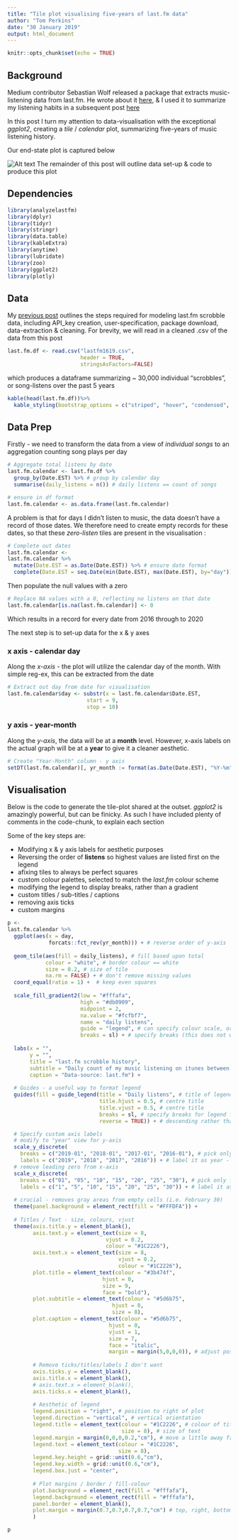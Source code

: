 ```yaml
---
title: "Tile plot visualising five-years of last.fm data"
author: "Tom Perkins"
date: "30 January 2019"
output: html_document
---
```


```r
knitr::opts_chunk$set(echo = TRUE)
```

## Background

Medium contributor Sebastian Wolf released a package that extracts music-listening data from last.fm. He wrote about it [here](https://towardsdatascience.com/music-listener-statistics-last-fms-last-year-as-an-r-package-c21ac7eee102 "medium article"), & I used it to summarize my listening habits in a subsequent post [here](https://perkot.github.io/lastfm/)

In this post I turn my attention to data-visualisation with the exceptional *ggplot2*, creating a *tile* / *calendar* plot, summarizing five-years of music listening history.

Our end-state plot is captured below

![Alt text](/Users/perkot/Dropbox/Analytics/Personal/R/git/lastfm/lastfm_tile_plot.png)
The remainder of this post will outline data set-up & code to produce this plot

## Dependencies 

```r
library(analyzelastfm)
library(dplyr)
library(tidyr)
library(stringr)
library(data.table)
library(kableExtra)
library(anytime)
library(lubridate)
library(zoo)
library(ggplot2)
library(plotly)
```

## Data

My [previous post](https://perkot.github.io/lastfm/) outlines the steps required for modeling last.fm scrobble data, including API_key creation, user-specification, package download, data-extraction & cleaning. For brevity, we will read in a cleaned .csv of the data from this post

```r
last.fm.df <- read.csv("lastfm1619.csv",
                       header = TRUE,
                       stringsAsFactors=FALSE)
```

which produces a dataframe summarizing ~ 30,000 individual "scrobbles", or song-listens over the past 5 years 

```r
kable(head(last.fm.df))%>% 
  kable_styling(bootstrap_options = c("striped", "hover", "condensed", "responsive", font_size = 6))
```

## Data Prep 

Firstly - we need to transform the data from a view of *individual songs* to an aggregation counting song plays per day

```r
# Aggregate total listens by date 
last.fm.calendar <- last.fm.df %>% 
  group_by(Date.EST) %>% # group by calendar day
  summarise(daily_listens = n()) # daily listens == count of songs

# ensure in df format 
last.fm.calendar <- as.data.frame(last.fm.calendar)
```

A problem is that for days I didn't listen to  music, the data doesn't have a record of those dates. We therefore need to create empty records for these dates, so that these *zero-listen* tiles are present in the visualisation :

```r
# Complete out dates
last.fm.calendar <- 
last.fm.calendar %>%
  mutate(Date.EST = as.Date(Date.EST)) %>% # ensure date format
  complete(Date.EST = seq.Date(min(Date.EST), max(Date.EST), by="day")) # completes date-values not included 
```

Then populate the null values with a zero

```r
# Replace NA values with a 0, reflecting no listens on that date 
last.fm.calendar[is.na(last.fm.calendar)] <- 0
```

Which results in a record for every date from 2016 through to 2020

The next step is to set-up data for the x & y axes 

### x axis - calendar day

Along the *x-axis* - the plot will utilize the calendar day of the month. With simple reg-ex, this can be extracted from the date

```r
# Extract out day from date for visualisation 
last.fm.calendar$day <- substr(x = last.fm.calendar$Date.EST, 
                         start = 9, 
                         stop = 10)
```

### y axis - year-month 

Along the *y-axis*, the data will be at a **month** level. However, x-axis labels on the actual graph will be at a **year** to give it a cleaner aesthetic.

```r
# Create "Year-Month" column - y axis 
setDT(last.fm.calendar)[, yr_month := format(as.Date(Date.EST), "%Y-%m") ]
```

## Visualisation 

Below is the code to generate the tile-plot shared at the outset. *ggplot2* is amazingly powerful, but can be finicky. As such I have included plenty of comments in the code-chunk, to explain each section 

Some of the key steps are:

* Modifying x & y axis labels for aesthetic purposes 
* Reversing the order of **listens** so highest values are listed first on the legend
* afixing tiles to always be perfect squares
* custom colour palettes, selected to match the *last.fm* colour scheme
* modifying the legend to display breaks, rather than a gradient
* custom titles / sub-titles / captions
* removing axis ticks
* custom margins 

```r
p <- 
last.fm.calendar %>% 
  ggplot(aes(x = day,
             forcats::fct_rev(yr_month))) + # reverse order of y-axis
  
  geom_tile(aes(fill = daily_listens), # fill based upon total
            colour = "white", # border colour == white
            size = 0.2, # size of tile
            na.rm = FALSE) + # don't remove missing values 
  coord_equal(ratio = 1) +  # keep even squares
  
  scale_fill_gradient2(low = "#fffafa",
                       high = "#db0909",
                       midpoint = 2,
                       na.value = "#fcfbf7",
                       name = "daily listens",
                       guide = "legend", # can specify colour scale, or legend format
                       breaks = sl) + # specify breaks (this does not work here)
  
  labs(x = "",
       y = "",
       title = "last.fm scrobble history",
       subtitle = "Daily count of my music listening on itunes between 2016 & 2019",
       caption = "Data-source: last.fm") +
  
  # Guides - a useful way to format legend 
  guides(fill = guide_legend(title = "Daily listens", # title of legend
                             title.hjust = 0.5, # centre title
                             title.vjust = 0.5, # centre title
                             breaks = sl, # specify breaks for legend format rather than colour scale
                             reverse = TRUE)) + # descending rather than ascending order for scale

  # Specify custom axis labels 
  # modify to "year" view for y-axis 
  scale_y_discrete(
    breaks = c("2019-01", "2018-01", "2017-01", "2016-01"), # pick only first-month
    labels = c("2019", "2018", "2017", "2016")) + # label it as year - cleaner aesthetic
  # remove leading zero from x-axis 
  scale_x_discrete(
    breaks = c("01", "05", "10", "15", "20", "25", "30"), # pick only first-month
    labels = c("1", "5", "10", "15", "20", "25", "30")) + # label it as year - cleaner aesthetic
  
  # crucial - removes gray areas from empty cells (i.e. February 30)
  theme(panel.background = element_rect(fill = "#FFFDFA")) + 
  
  # Titles / Text - size, colours, vjust 
  theme(axis.title.y = element_blank(),
        axis.text.y = element_text(size = 8,
                               vjust = 0.2,
                               colour = "#1C2226"),
        axis.text.x = element_text(size = 8,
                                   vjust = 0.2,
                                   colour = "#1C2226"),
        plot.title = element_text(colour = "#3b474f",
                              hjust = 0,
                              size = 9,
                              face = "bold"),
        plot.subtitle = element_text(colour = "#5d6b75",
                                 hjust = 0,
                                 size = 8),
        plot.caption = element_text(colour = "#5d6b75",
                                hjust = 0,
                                vjust = 1,
                                size = 7,
                                face = "italic",
                                margin = margin(5,0,0,0)), # adjust position ... top, bottom, left, right
        
        # Remove ticks/titles/labels I don't want 
        axis.ticks.y = element_blank(),
        axis.title.x = element_blank(),
        # axis.text.x = element_blank(),
        axis.ticks.x = element_blank(),
        
        # Aesthetic of legend 
        legend.position = "right", # position to right of plot
        legend.direction = "vertical", # vertical orientation 
        legend.title = element_text(colour = "#1C2226", # colour of title text
                                    size = 8), # size of text 
        legend.margin = margin(0,0,0,0.2,"cm"), # move a little away from plot, to the right
        legend.text = element_text(colour = "#1C2226",
                                   size = 8),
        legend.key.height = grid::unit(0.6,"cm"),
        legend.key.width = grid::unit(0.6,"cm"),
        legend.box.just = "center",
        
        # Plot margins / border / fill-colour 
        plot.background = element_rect(fill = "#fffafa"),
        legend.background = element_rect(fill = "#fffafa"),
        panel.border = element_blank(),
        plot.margin = margin(0.7,0.7,0.7,0.7,"cm") # top, right, bottom, left
        ) 
```


```r
p
```
